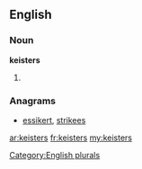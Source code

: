 ==English==

===Noun===
'''keisters'''

# {{plural of|[[keister]]}}

===Anagrams===
* [[essikert#English|essikert]], [[strikees#English|strikees]]

[[Category:English plurals]]

[[ar:keisters]]
[[fr:keisters]]
[[my:keisters]]